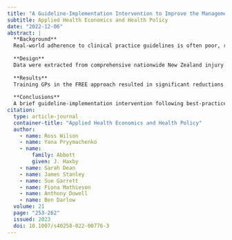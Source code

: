 ```yaml
---
title: "A Guideline-Implementation Intervention to Improve the Management of Low Back Pain in Primary Care: A Difference-in-Difference-in-Differences Analysis"
subtitle: Applied Health Economics and Health Policy
date: "2022-12-06"
abstract: |
  **Background**
  Real-world adherence to clinical practice guidelines is often poor, resulting in sub-standard patient care and unnecessary healthcare costs. This study evaluates the effect of a guideline-implementation intervention for the management of low back pain (LBP) in general practice–the Fear Reduction Exercised Early (FREE) approach—on LBP-related injury insurance claims, healthcare utilisation, and costs of treatment.
  
  **Design**
  Data were extracted from comprehensive nationwide New Zealand injury insurance claims records. Data were analysed using a ‘triple-difference’ (difference-in-difference-in-differences) method to isolate the causal effect of FREE training on LBP claims activity, comparing the difference in general practitioner (GP) LBP claims and associated activity before and after training with their non-musculoskeletal injury claims for the same periods (assumed to be unaffected by training), relative to the same comparisons for GPs not trained in the FREE approach.
  
  **Results**
  Training GPs in the FREE approach resulted in significant reductions in the number of LBP injury claims lodged (− 19%, 95% CI −34 to −5), the use of physiotherapy (−30%, 95% CI − 42 to − 18) and imaging (− 27%, 95% CI − 46 to − 8%), and the healthcare costs (− 21%, 95% CI − 41 to − 1) of LBP injury. Changes in claims for earnings’ compensation (− 10%, 95% CI − 34 to 13) were not significant.
  
  **Conclusions**
  A brief guideline-implementation intervention following best-practice LBP management and guideline-implementation strategies achieved significant reductions, persisting over at least 6 to18 months, in healthcare utilisation consistent with improved delivery of guideline-concordant care.
citation: 
  type: article-journal
  container-title: "Applied Health Economics and Health Policy"
  author:
    - name: Ross Wilson
    - name: Yana Pryymachenko
    - name:
        family: Abbott
        given: J. Haxby
    - name: Sarah Dean
    - name: James Stanley
    - name: Sue Garrett
    - name: Fiona Mathieson
    - name: Anthony Dowell
    - name: Ben Darlow
  volume: 21
  page: "253-262"
  issued: 2023
  doi: 10.1007/s40258-022-00776-3
---
```

